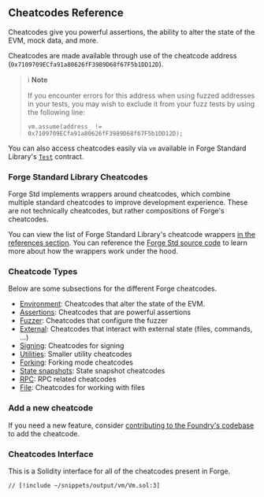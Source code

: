 ## Cheatcodes Reference

Cheatcodes give you powerful assertions, the ability to alter the state of the EVM, mock data, and more.

Cheatcodes are made available through use of the cheatcode address (`0x7109709ECfa91a80626fF3989D68f67F5b1DD12D`).

> ℹ️ **Note**
>
> If you encounter errors for this address when using fuzzed addresses in your tests, you may wish to
> exclude it from your fuzz tests by using the following line:
>
> ```solidity
> vm.assume(address_ != 0x7109709ECfa91a80626fF3989D68f67F5b1DD12D);
> ```

You can also access cheatcodes easily via `vm` available in Forge Standard Library's [`Test`](/reference/forge-std/overview) contract.

### Forge Standard Library Cheatcodes

Forge Std implements wrappers around cheatcodes, which combine multiple standard cheatcodes to improve development experience. These are not technically cheatcodes, but rather compositions of Forge's cheatcodes.

You can view the list of Forge Standard Library's cheatcode wrappers [in the references section](/reference/forge-std/std-cheats.mdx). You can reference the [Forge Std source code](https://github.com/foundry-rs/forge-std/blob/master/src/Test.sol) to learn more about how the wrappers work under the hood.

### Cheatcode Types

Below are some subsections for the different Forge cheatcodes.

- [Environment](/reference/cheatcodes/environment.mdx): Cheatcodes that alter the state of the EVM.
- [Assertions](/reference/cheatcodes/assertions.mdx): Cheatcodes that are powerful assertions
- [Fuzzer](/reference/cheatcodes/fuzzer.mdx): Cheatcodes that configure the fuzzer
- [External](/reference/cheatcodes/external.mdx): Cheatcodes that interact with external state (files, commands, ...)
- [Signing](/reference/cheatcodes/signing.mdx): Cheatcodes for signing
- [Utilities](/reference/cheatcodes/utilities.mdx): Smaller utility cheatcodes
- [Forking](/reference/cheatcodes/forking.mdx): Forking mode cheatcodes
- [State snapshots](/reference/cheatcodes/state-snapshots.mdx): State snapshot cheatcodes
- [RPC](/reference/cheatcodes/rpc.mdx): RPC related cheatcodes
- [File](/reference/cheatcodes/fs.mdx): Cheatcodes for working with files

### Add a new cheatcode

If you need a new feature, consider [contributing to the Foundry's codebase](https://github.com/foundry-rs/foundry) to add the cheatcode.

### Cheatcodes Interface

This is a Solidity interface for all of the cheatcodes present in Forge.

```solidity
// [!include ~/snippets/output/vm/Vm.sol:3]
```
